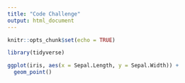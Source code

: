 ```yaml
---
title: "Code Challenge"
output: html_document
---
```


```r
knitr::opts_chunk$set(echo = TRUE)
```



```r
library(tidyverse)
```

```r
ggplot(iris, aes(x = Sepal.Length, y = Sepal.Width)) + 
  geom_point()
```

